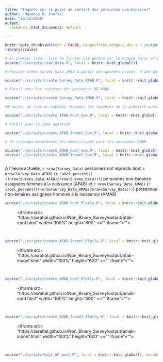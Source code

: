 ```yaml
---
title: "Enquête sur le point de confort des personnes non-binaires"
author: "Maxence R. Ouafik"
date: "10/10/2020"
output: 
  bookdown::html_document2: default

---
```


```r
knitr::opts_chunk$set(echo = FALSE, widgetframe_widgets_dir = "./output")
library(scales)
```




```r

# En premier lieu : lire le fichier CSV généré par le Google Forms afin d'obtenir Survey_Data
source("./scripts/read_data.R", local = knitr::knit_global())

# Ensuite créer Survey_Data_AFAB à partir des données brutes. D'une part, les données sont transformées pour que chaque variable soit individualisées avec un 0 si la personne n'a pas coché la réponse et un 1, si la personne l'a cochée. 

source("./scripts/create_Survey_Data_AFAB.R", local = knitr::knit_global(), encoding = "UTF-8")

# Pareil pour les réponses des personnes NB AMAB

source("./scripts/create_Survey_Data_AMAB.R", local = knitr::knit_global(), encoding = "UTF-8")

#Ensuite, on crée un tableau résumant les réponses de la première question destinée aux personnes AFAB (nombre de personnes ayant répondu et pourcentage) Ce tableau nous servira à créer les graphiques. 

source("./scripts/create_AFAB_Conf_Sum.R", local = knitr::knit_global(), encoding = "UTF-8")

# Pareil pour la 2ème question

source("./scripts/create_AFAB_Inconf_Sum.R", local = knitr::knit_global(), encoding = "UTF-8")

# On s'occupe maintenant des mêmes étapes pour les personnes AMAB

source("./scripts/create_AMAB_Conf_Sum.R", local = knitr::knit_global(), encoding = "UTF-8")
source("./scripts/create_AMAB_Inconf_Sum.R", local = knitr::knit_global(), encoding = "UTF-8")



```

A l'heure actuelle, `r nrow(Survey_Data)` personnes ont répondu dont `r nrow(Survey_Data_AFAB)` (`r label_percent()((nrow(Survey_Data_AFAB)/nrow(Survey_Data)))`) personnes non-binaires assignées femmes à la naissance (AFAB) et `r nrow(Survey_Data_AMAB)` (`r label_percent()((nrow(Survey_Data_AMAB)/nrow(Survey_Data)))`) personnes non-binaires assignées hommes à la naissance (AMAB). 


```r

source("./scripts/create_AFAB_Conf_Plotly.R", local = knitr::knit_global(), encoding = "UTF-8")
```

  <figure><iframe src= "https://asrahal.github.io/Non_Binary_Survey/output/afab-conf.html" width="100%" height="600" <="" iframe"=""></iframe></figure>

<br>

```r

source("./scripts/create_AFAB_Inconf_Plotly.R", local = knitr::knit_global(), encoding = "UTF-8")


```


  <figure><iframe src= "https://asrahal.github.io/Non_Binary_Survey/output/afab-inconf.html" width="100%" height="600" <="" iframe"=""></iframe></figure>

<br>

```r

source("./scripts/create_AMAB_Conf_Plotly.R", local = knitr::knit_global(), encoding = "UTF-8")


```

<figure><iframe src= "https://asrahal.github.io/Non_Binary_Survey/output/amab-conf.html" width="100%" height="600" <="" iframe"=""></iframe></figure>

<br>

```r

source("./scripts/create_AMAB_Inconf_Plotly.R", local = knitr::knit_global(), encoding = "UTF-8")


```

<figure><iframe src= "https://asrahal.github.io/Non_Binary_Survey/output/amab-inconf.html" width="100%" height="600" <="" iframe"=""></iframe></figure>

<br>


```r

source("./scripts/edit_WP_post.R", local = knitr::knit_global(), encoding = "UTF-8")
```


